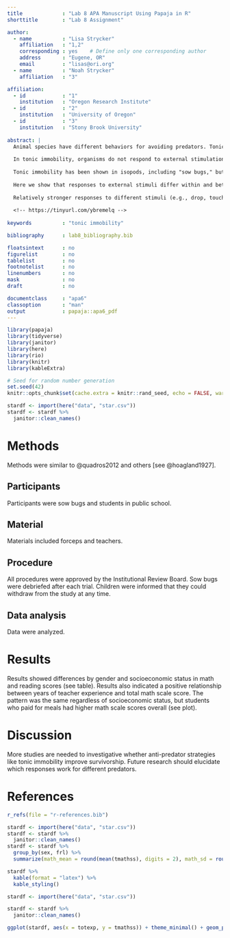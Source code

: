 ```yaml
---
title             : "Lab 8 APA Manuscript Using Papaja in R"
shorttitle        : "Lab 8 Assignment"

author: 
  - name          : "Lisa Strycker"
    affiliation   : "1,2"
    corresponding : yes    # Define only one corresponding author
    address       : "Eugene, OR"
    email         : "lisas@ori.org"
  - name          : "Noah Strycker"
    affiliation   : "3"

affiliation:
  - id            : "1"
    institution   : "Oregon Research Institute"
  - id            : "2"
    institution   : "University of Oregon"
  - id            : "3"
    institution   : "Stony Brook University"
    
abstract: |
  Animal species have different behaviors for avoiding predators. Tonic immobility of a form of passive anti-predator behavior.
  
  In tonic immobility, organisms do not respond to external stimulation.
  
  Tonic immobility has been shown in isopods, including "sow bugs," but is largely unstudied. This study answered four research questions: (a) Do species differ in responsiveness to tonic immobility-inducing stimuli? (b) Does the responsiveness depend upon sex, size, or stimulus? (c) Is the duration of tonic immobility influenced by sex, size, or type of stimulus, and does it differ between species? (d) Is the duration of tonic immobility related to the time needed to elicit a response?
  
  Here we show that responses to external stimuli differ within and between three species of isopods. Three distinct patterns were found.
  
  Relatively stronger responses to different stimuli (e.g., drop, touch) may be because some species tend to have visual predators that are larger or smaller than they are. 
  
  <!-- https://tinyurl.com/ybremelq -->
  
keywords          : "tonic immobility"

bibliography      : lab8_bibliography.bib

floatsintext      : no
figurelist        : no
tablelist         : no
footnotelist      : no
linenumbers       : no
mask              : no
draft             : no

documentclass     : "apa6"
classoption       : "man"
output            : papaja::apa6_pdf
---
```


```r
library(papaja)
library(tidyverse)
library(janitor)
library(here)
library(rio)
library(knitr)
library(kableExtra)
```

```r
# Seed for random number generation
set.seed(42)
knitr::opts_chunk$set(cache.extra = knitr::rand_seed, echo = FALSE, warning = FALSE, message = FALSE, eval = TRUE, error = FALSE, fig.width = 6.5, fig.height = 8.0)
```

```r
stardf <- import(here("data", "star.csv"))
stardf <- stardf %>%
  janitor::clean_names()
```

# Methods
Methods were similar to @quadros2012 and others [see @hoagland1927].

## Participants
Participants were sow bugs and students in public school.

## Material
Materials included forceps and teachers.

## Procedure
All procedures were approved by the Institutional Review Board. Sow bugs were debriefed after each trial. Children were informed that they could withdraw from the study at any time.

## Data analysis
Data were analyzed.

# Results

Results showed differences by gender and socioeconomic status in math and reading scores (see table). Results also indicated a positive relationship between years of teacher experience and total math scale score. The pattern was the same regardless of socioeconomic status, but students who paid for meals had higher math scale scores overall (see plot).

# Discussion
More studies are needed to investigative whether anti-predator strategies like tonic immobility improve survivorship. Future research should elucidate which responses work for different predators.
\newpage

# References
```r
r_refs(file = "r-references.bib")
```

\begingroup
\setlength{\parindent}{-0.5in}
\setlength{\leftskip}{0.5in}

<div id = "refs"></div>
\endgroup

\newpage 

```r
stardf <- import(here("data", "star.csv"))
stardf <- stardf %>%
  janitor::clean_names()
stardf <- stardf %>%
  group_by(sex, frl) %>%
  summarize(math_mean = round(mean(tmathss), digits = 2), math_sd = round(sd(tmathss), digits = 2), rdg_mean = round(mean(treadss), digits = 2),  rdg_sd = round(sd(treadss), digits = 2))

stardf %>%
  kable(format = "latex") %>%
  kable_styling()
```

\newpage 

```r
stardf <- import(here("data", "star.csv"))

stardf <- stardf %>%
  janitor::clean_names()

ggplot(stardf, aes(x = totexp, y = tmathss)) + theme_minimal() + geom_point(color = "gray") + geom_smooth(aes(color = factor(frl, labels=c("Paid Meals", "Free/Reduced Price Meals"))), method = "lm", se = TRUE, size = 1) + labs(x = "Teacher Experience (years)", y = "Total Math Scale Score", color="Lunch status", title = "Relation between teacher experience and math scores", subtitle = "Separate regression  lines displayed by free/reduced price lunch status") + theme(legend.position="bottom")
```
